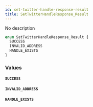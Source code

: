 ```yaml
---
id: set-twitter-handle-response-result
title: SetTwitterHandleResponse_Result
---
```



No description

```graphql
enum SetTwitterHandleResponse_Result {
  SUCCESS
  INVALID_ADDRESS
  HANDLE_EXISTS
}
```


### Values

#### `SUCCESS` 




#### `INVALID_ADDRESS` 




#### `HANDLE_EXISTS` 







